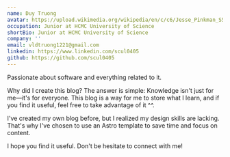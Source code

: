 ```yaml
---
name: Duy Truong
avatar: https://upload.wikimedia.org/wikipedia/en/c/c6/Jesse_Pinkman_S5B.png
occupation: Junior at HCMC University of Science
shortBio: Junior at HCMC University of Science
company: ''
email: vldtruong1221@gmail.com
linkedin: https://www.linkedin.com/scul0405
github: https://github.com/scul0405
---
```


Passionate about software and everything related to it. 

Why did I create this blog? The answer is simple: Knowledge isn't just for me—it's for everyone. This blog is a way for me to store what I learn, and if you find it useful, feel free to take advantage of it ^^.

I've created my own blog before, but I realized my design skills are lacking. That's why I've chosen to use an Astro template to save time and focus on content.

I hope you find it useful. Don't be hesitate to connect with me!
